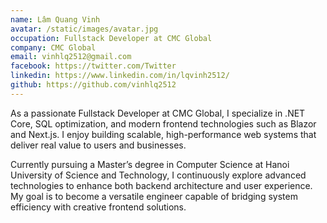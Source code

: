 ```yaml
---
name: Lâm Quang Vinh
avatar: /static/images/avatar.jpg
occupation: Fullstack Developer at CMC Global
company: CMC Global
email: vinhlq2512@gmail.com
facebook: https://twitter.com/Twitter
linkedin: https://www.linkedin.com/in/lqvinh2512/
github: https://github.com/vinhlq2512
---
```


As a passionate Fullstack Developer at CMC Global, I specialize in .NET Core, SQL optimization, and modern frontend technologies such as Blazor and Next.js. I enjoy building scalable, high-performance web systems that deliver real value to users and businesses.

Currently pursuing a Master’s degree in Computer Science at Hanoi University of Science and Technology, I continuously explore advanced technologies to enhance both backend architecture and user experience. My goal is to become a versatile engineer capable of bridging system efficiency with creative frontend solutions.
